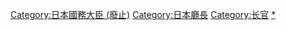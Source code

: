 {{seealso|:Category:日本防衛大臣}}

[[Category:日本國務大臣_(廢止)|Category:日本國務大臣 (廢止)]]
[[Category:日本廳長|Category:日本廳長]]
[[Category:长官|Category:长官]]
[[Category:日本防衛大臣|*]]